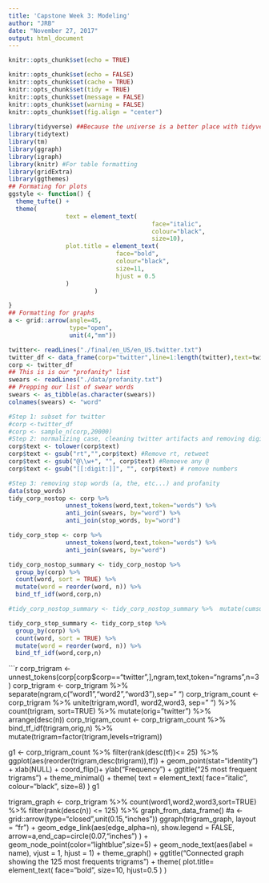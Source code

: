 ```yaml
---
title: 'Capstone Week 3: Modeling'
author: "JRB"
date: "November 27, 2017"
output: html_document
---
```


```r
knitr::opts_chunk$set(echo = TRUE)

knitr::opts_chunk$set(echo = FALSE)
knitr::opts_chunk$set(cache = TRUE)
knitr::opts_chunk$set(tidy = TRUE)
knitr::opts_chunk$set(message = FALSE)
knitr::opts_chunk$set(warning = FALSE)
knitr::opts_chunk$set(fig.align = "center")
  
library(tidyverse) ##Because the universe is a better place with tidyverse
library(tidytext)
library(tm)
library(ggraph)
library(igraph)
library(knitr) #For table formatting
library(gridExtra)
library(ggthemes)
## Formating for plots
ggstyle <- function() {
  theme_tufte() +
  theme(
                text = element_text(
                                        face="italic",
                                        colour="black", 
                                        size=10),
                plot.title = element_text(
                              face="bold",
                              colour="black",
                              size=11,
                              hjust = 0.5
                )
                        )

} 
## Formatting for graphs
a <- grid::arrow(angle=45,
                 type="open",
                 unit(4,"mm"))
```
```r
twitter<- readLines("./final/en_US/en_US.twitter.txt")
twitter_df <- data_frame(corp="twitter",line=1:length(twitter),text=twitter)
corp <- twitter_df
## This is is our "profanity" list
swears <- readLines("./data/profanity.txt")
## Prepping our list of swear words
swears <- as_tibble(as.character(swears))
colnames(swears) <- "word"

```
```r
#Step 1: subset for twitter
#corp <-twitter_df
#corp <- sample_n(corp,20000)
#Step 2: normalizing case, cleaning twitter artifacts and removing digits
corp$text <- tolower(corp$text)
corp$text <- gsub("rt","",corp$text) #Remove rt, retweet
corp$text <- gsub("@\\w+", "", corp$text) #Remoeve any @
corp$text <- gsub("[[:digit:]]", "", corp$text) # remove numbers

#Step 3: removing stop words (a, the, etc...) and profanity
data(stop_words)
tidy_corp_nostop <- corp %>%
                unnest_tokens(word,text,token="words") %>%
                anti_join(swears, by="word") %>%
                anti_join(stop_words, by="word")

tidy_corp_stop <- corp %>%
                unnest_tokens(word,text,token="words") %>%
                anti_join(swears, by="word")

tidy_corp_nostop_summary <- tidy_corp_nostop %>% 
  group_by(corp) %>%
  count(word, sort = TRUE) %>%
  mutate(word = reorder(word, n)) %>%
  bind_tf_idf(word,corp,n) 

#tidy_corp_nostop_summary <- tidy_corp_nostop_summary %>%  mutate(cumsum=cumsum(n)) %>% mutate(cumsumfreq=cumsum(tf))

tidy_corp_stop_summary <- tidy_corp_stop %>%
  group_by(corp) %>%
  count(word, sort = TRUE) %>%
  mutate(word = reorder(word, n)) %>%
  bind_tf_idf(word,corp,n)
```
```r
corp_trigram <- unnest_tokens(corp[corp$corp=="twitter",],ngram,text,token="ngrams",n=3)
corp_trigram <- corp_trigram %>%
          separate(ngram,c("word1","word2","word3"),sep=" ")
corp_trigram_count <- corp_trigram %>%
          unite(trigram,word1, word2,word3, sep=" ") %>%
          count(trigram, sort=TRUE) %>%
          mutate(orig="twitter") %>%
          arrange(desc(n))
corp_trigram_count <- corp_trigram_count %>% 
                    bind_tf_idf(trigram,orig,n) %>%
                    mutate(trigram=factor(trigram,levels=trigram))

g1 <-  corp_trigram_count %>% 
  filter(rank(desc(tf))<= 25) %>%
  ggplot(aes(reorder(trigram,desc(trigram)),tf)) +
  geom_point(stat="identity") + 
  xlab(NULL) +
  coord_flip()+
  ylab("Frequency") +
  ggtitle("25 most frequent trigrams") +
    theme_minimal() +
  theme(
                text = element_text(
                                        face="italic",
                                        colour="black", 
                                        size=8)
)
g1

trigram_graph <- corp_trigram %>% 
                count(word1,word2,word3,sort=TRUE) %>%
                filter(rank(desc(n)) <= 125) %>%
                graph_from_data_frame() 
#a <- grid::arrow(type="closed",unit(0.15,"inches"))
ggraph(trigram_graph, layout = "fr") +
      geom_edge_link(aes(edge_alpha=n),
                  show.legend = FALSE,
                  arrow=a,end_cap=circle(0.07,"inches") ) +
      geom_node_point(color="lightblue",size=5) +
      geom_node_text(aes(label = name), vjust = 1, hjust = 1) + 
      theme_graph() +
      ggtitle("Connected graph showing the 125 most frequents trigrams") +
      theme(
        plot.title= element_text(
          face="bold",
          size=10,
          hjust=0.5
        )
      )


